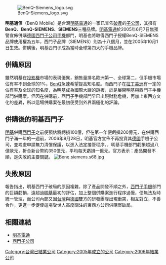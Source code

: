 {{Copy edit|time=2021-06-02T06:12:18+00:00}}
{{Unreferenced|time=2021-06-02T06:12:18+00:00}}
[[File:BenQ-Siemens_logo.svg|thumb]]

'''明基通信'''（BenQ Mobile）是台灣[[明基電通|明基電通]]的一家已宣佈[[破產|破產]]的[[子公司|子公司]]，其擁有'''BenQ'''、'''BenQ-SIEMENS'''、'''SIEMENS'''三種品牌。[[明基電通|明基電通]]於2005年6月7日無預警宣佈併購[[德國|德國]][[西門子公司|西門子公司]][[手機|手機]]部門，明基也將取得西門子授權BenQ-SIEMENS品牌使用權為五年，西門子品牌（SIEMENS）則為十八個月，並在2005年10月1日生效。併購後，明基西門子成為當時全球第四大的手機品牌。

==併購原因==
雖然明基在[[投影機|投影機]]市場的表現優異，銷售量排名歐洲第一、全球第二，但手機市場佔有率不到全球的1%，[[BenQ|BenQ]]急速希望提高知名度。而西門子在[[拉丁美洲|拉丁美洲]]有一定的佔有率及全球的知名度，為明基成為國際大廠的跳板，於是展開明基與西門子手機部門併購案。但因在併購前，西門子手機部門早已出現財務危機，再加上東西方文化的差異，所以這場併購案在最初便受到外界兩極化的評論。

==併購後的明基西門子==
[[明基|明基]]併購[[西門子|西門子]]之前便預估將虧損100億，但在第一年便虧損200億元，在併購西門子滿一年的一週前，2006年9月28日，明基官方宣佈不再投資其[[德國|德國]]手機子公司，並考慮申請無力清償保護，以進入法定接管程序。{{fact|過去一年}}，明基手機部門虧損超過八億歐元，折合新台幣約350億元，平均每天虧損一億元。官方表示：產品開發不順，是失敗的主要關鍵。
[[File:Benq.siemens.s68.jpg|thumb]]

==失敗原因==
報告指出，明基西門子破局的原因複雜，除了產品開發不順之外，[[西門子|西門子]][[手機|手機]]部門的巨額虧損，遠超過[[明基|明基]]最初的評估，加上整個併購案進行程序過慢，便無法及時統一管理，而公司內部又因[[台灣|台灣]]與[[德國|德國]]雙方的研發團隊出現衝突，相互對立，不善合作，更進一步促使這場受世人高度關注的東西方公司併購案破局。

==相關連結==
*[[明基電通|明基電通]]
*[[西門子公司|西門子公司]]

[[Category:台灣已結業公司|Category:台灣已結業公司]]
[[Category:2005年成立的公司|Category:2005年成立的公司]]
[[Category:2006年結業公司|Category:2006年結業公司]]